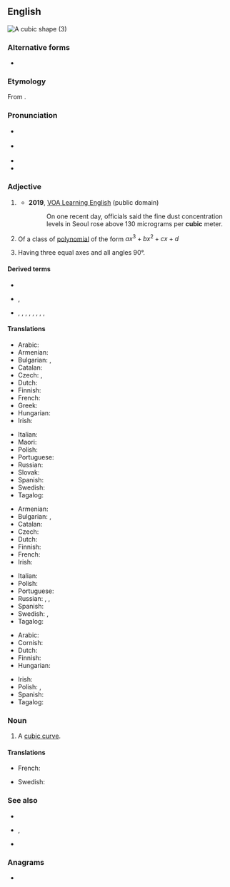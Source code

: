 ==English==
[[Image:Cubic.svg|thumb|A cubic shape (3)]]
{{enum|en|quadratic|quartic|[[Appendix:English polynomial degrees|polynomial degrees]]}}

===Alternative forms===
* {{alter|en|cubick||obsolete}}

===Etymology===
From {{der|en|frm|cubique}}.

===Pronunciation===
* {{a|RP}} {{IPA|en|/ˈkjuː.bɪk/}}
* {{a|GenAm}} {{IPA|en|/ˈkju.bɪk/}}
* {{audio|en|en-us-cubic.ogg|Audio (US)}}
* {{rhymes|en|uːbɪk}}

===Adjective===
{{en-adj|-}}

# {{lb|en|geometry}} {{n-g|Used in the names of units of volume formed by multiplying a unit of length by itself twice.}} <!--note: this is correct; although there are three factors, there are only two multiplications-->
#* '''2019''', [https://web.archive.org/web/20190311070055/https://learningenglish.voanews.com/a/south-korea-proposes-rain-project-with-china-to-cut-pollution/4819207.html VOA Learning English] (public domain)
#*: On one recent day, officials said the fine dust concentration levels in Seoul rose above 130 micrograms per '''cubic''' meter. 
#*:: {{audio|en|On one recent day, officials said the fine dust concentration levels in Seoul rose above 130 micrograms per cubic meter.ogg|Audio (US)}}
#: {{ux|en|'''cubic''' foot}}
#: {{coordinate terms|en|linear|square}}
# {{lb|en|algebraic geometry}} Of a class of [[polynomial]] of the form <math> ax^3 + bx^2 + cx + d </math>
# {{lb|en|crystallography}} Having three equal axes and all angles 90°.
#: {{ux|en|'''cubic''' cleavage}}
#: {{syn|en|isometric|monometric}}

====Derived terms====
* {{l|en|cubic capacity}}
* {{sense|degree three polynomial}} {{l|en|cubic curve}}, {{l|en|cubic equation}}
* {{sense|unit of volume}} {{l|en|cubic centimeter}}, {{l|en|cubic centimetre}}, {{l|en|cubic foot}}, {{l|en|cubic inch}}, {{l|en|cubic kilometre}}, {{l|en|cubic meter}}, {{l|en|cubic metre}}, {{l|en|cubic mile}}, {{l|en|cubic yard}}

====Translations====
{{trans-top|in the name of units of volume}}
* Arabic: {{t|ar|مُكَعَّب}}
* Armenian: {{t+|hy|խորանարդ}}
* Bulgarian: {{t+|bg|куби́чен}}, {{t|bg|кубѝчески}}
* Catalan: {{t+|ca|cúbic}}
* Czech: {{t+|cs|krychlový}}, {{t+|cs|kubický}}
* Dutch: {{t+|nl|kubiek}}
* Finnish: {{t+|fi|kuutio|alt=kuutio-}}
* French: {{t+|fr|cube}}
* Greek: {{t+|el|κυβικός}}
* Hungarian: {{t+|hu|köb|alt=köb-}}
* Irish: {{t|ga|ciúbach}}
{{trans-mid}}
* Italian: {{t+|it|cubo}}
* Maori: {{t|mi|pūtoru }}
* Polish: {{t+|pl|sześcienny|m}}
* Portuguese: {{t+|pt|cúbico}}
* Russian: {{t+|ru|куби́ческий}}
* Slovak: {{t|sk|kubický}}
* Spanish: {{t|es|cúbico|m}}
* Swedish: {{t|sv|kubik-}}
* Tagalog: {{t|tl|buukin}}
{{trans-bottom}}

{{trans-top|of a polynomial of third degree}}
* Armenian: {{t+|hy|խորանարդ}}
* Bulgarian: {{t+|bg|куби́чен}}, {{t|bg|кубѝчески}}
* Catalan: {{t+|ca|cúbic}}
* Czech: {{t+|cs|kubický}}
* Dutch: {{t+|nl|derdegraads}}
* Finnish: {{t|fi|kolmannen asteen polynomi|alt=kolmannen asteen}}
* French: {{t+|fr|cubique}}
* Irish: {{t|ga|ciúbach}}
{{trans-mid}}
* Italian: {{t+|it|cubico}}
* Polish: {{t|pl|[[trzeci]]ego [[stopień|stopnia]]}}
* Portuguese: {{t+|pt|cúbico}}
* Russian: {{t+|ru|куби́ческий}}, {{t|ru|в [[куб|ку́бе]]}}, {{t|ru|[[третий|тре́тьей]] [[степень|сте́пени]]}}
* Spanish: {{t|es|cúbico}}
* Swedish: {{t+|sv|tredjegrads-}}, {{t+|sv|kubisk}}
* Tagalog: {{t|tl|buukin}}
{{trans-bottom}}

{{trans-top|Having three equal axes and all angles 90°}}
* Arabic: {{t|ar|مُكَعَّب}}
* Cornish: {{t|kw|kubek}}
* Dutch: {{t+|nl|kubisch}}
* Finnish: {{t+|fi|kuutiollinen}}
* Hungarian: {{t|hu|köbös}}
{{trans-mid}}
* Irish: {{t|ga|ciúbach}}
* Polish: {{t+|pl|regularny}}, {{t|pl|kubiczny}}
* Spanish: {{t|es|cúbico}}
* Tagalog: {{t|tl|buukin}}
{{trans-bottom}}

===Noun===
{{en-noun}}

# {{lb|en|algebraic geometry}} A [[cubic curve]].
#: {{syn|en|cubic curve}}

====Translations====
{{trans-top|cubic curve}}
* French: {{t+|fr|cubique|f}}
{{trans-mid}}
* Swedish: {{t|sv|tredjegradskurva|c}}
{{trans-bottom}}

===See also===
* {{l|en|cube}}
* {{l|en|spacial}}, {{l|en|spatial}}
* {{l|en|square}}

===Anagrams===
* {{anagrams|en|a=bcciu|Bucci}}